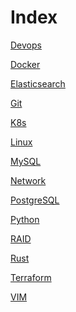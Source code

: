 = Index =

[[Devops]]

[[Docker]]

[[Elasticsearch]]

[[Git]]

[[K8s]]

[[Linux]]

[[MySQL]]

[[Network]]

[[PostgreSQL]]

[[Python]]

[[RAID]]

[[Rust]]

[[Terraform]]

[[VIM]]
